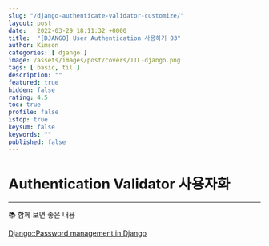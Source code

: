 ```yaml
---
slug: "/django-authenticate-validator-customize/"
layout: post
date:   2022-03-29 18:11:32 +0000
title:  "[DJANGO] User Authentication 사용하기 03"
author: Kimson
categories: [ django ]
image: /assets/images/post/covers/TIL-django.png
tags: [ basic, til ]
description: ""
featured: true
hidden: false
rating: 4.5
toc: true
profile: false
istop: true
keysum: false
keywords: ""
published: false
---
```


# Authentication Validator 사용자화

-----

📚 함께 보면 좋은 내용

[Django::Password management in Django](https://docs.djangoproject.com/en/4.0/topics/auth/passwords/#writing-your-own-validator)